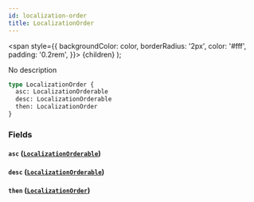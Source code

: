 ```yaml
---
id: localization-order
title: LocalizationOrder
---
```


<span
style={{
      backgroundColor: color,
      borderRadius: '2px',
      color: '#fff',
      padding: '0.2rem',
    }}>
{children}
</span>
);

No description

```graphql
type LocalizationOrder {
  asc: LocalizationOrderable
  desc: LocalizationOrderable
  then: LocalizationOrder
}
```

### Fields

#### `asc` ([`LocalizationOrderable`](/docs/schema/enums/localization-orderable))

#### `desc` ([`LocalizationOrderable`](/docs/schema/enums/localization-orderable))

#### `then` ([`LocalizationOrder`](/docs/schema/inputs/localization-order))
